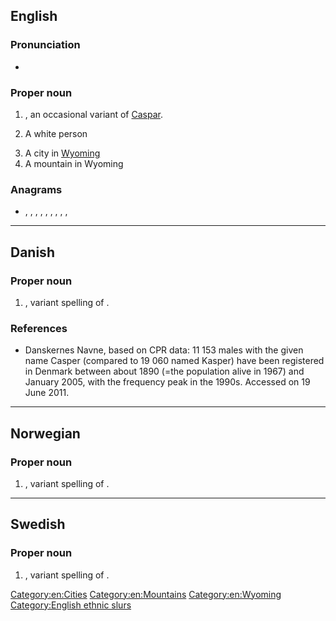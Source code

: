 ==English==

===Pronunciation===
* {{a|GA}} {{IPA|/ˈkæspɚ/|lang=en}}

===Proper noun===
{{en-proper noun}}

# {{given name|male|from=Old Persian}}, an occasional variant of [[Caspar]].
# {{lb|en|offensive|slang}} A white person
# A city in [[Wyoming]]
# A mountain in Wyoming

===Anagrams===
* {{l|en|capers}}, {{l|en|crapes}}, {{l|en|escarp}}, {{l|en|e-scrap}}, {{l|en|Pacers}}, {{l|en|pacers}}, {{l|en|parsec}}, {{l|en|recaps}}, {{l|en|scrape}}, {{l|en|spacer}}

[[Category:en:Cities]]
[[Category:en:Mountains]]
[[Category:en:Wyoming]]

----

==Danish==

===Proper noun===
{{da-proper noun}}

# {{given name|male|lang=da}}, variant spelling of {{l|da|Kasper}}.

===References===
* [http://www.danskernesnavne.navneforskning.ku.dk/ ] Danskernes Navne, based on CPR data: 11 153 males with the given name Casper (compared to 19 060 named Kasper) have been registered in Denmark between about 1890 (=the population alive in 1967) and January 2005, with the frequency peak in the 1990s. Accessed on 19 June 2011.

----

==Norwegian==

===Proper noun===
{{no-proper noun}}

# {{given name|male|lang=no}}, variant spelling of {{l|no|Kasper}}.

----

==Swedish==

===Proper noun===
{{head|sv|proper noun}}

# {{given name|male|lang=sv}}, variant spelling of {{l|sv|Kasper}}.

[[Category:English ethnic slurs]]